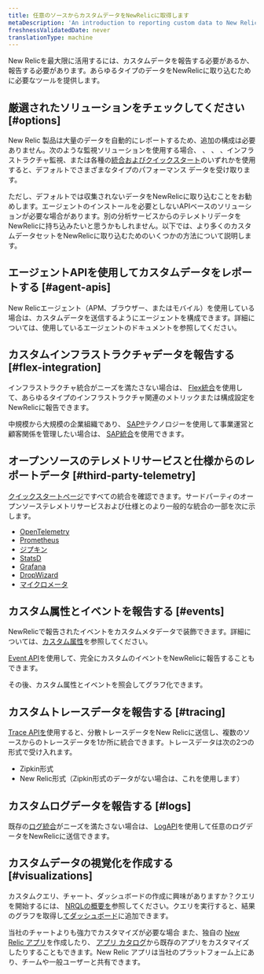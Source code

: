 ```yaml
---
title: 任意のソースからカスタムデータをNewRelicに取得します
metaDescription: 'An introduction to reporting custom data to New Relic: why you''d want to do that, and how to start.'
freshnessValidatedDate: never
translationType: machine
---
```


New Relicを最大限に活用するには、カスタムデータを報告する必要があるか、報告する必要があります。あらゆるタイプのデータをNewRelicに取り込むために必要なツールを提供します。

## 厳選されたソリューションをチェックしてください [#options]

New Relic 製品は大量のデータを自動的にレポートするため、追加の構成は必要ありません。次のような監視ソリューションを使用する場合、 <InlinePopover type="apm"/>、 <InlinePopover type="browser"/>、 <InlinePopover type="mobile"/>、インフラストラクチャ監視、または各種の[統合およびクイックスタート](https://newrelic.com/instant-observability)のいずれかを使用すると、デフォルトでさまざまなタイプのパフォーマンス データを受け取ります。

ただし、デフォルトでは収集されないデータをNewRelicに取り込むことをお勧めします。エージェントのインストールを必要としないAPIベースのソリューションが必要な場合があります。別の分析サービスからのテレメトリデータをNewRelicに持ち込みたいと思うかもしれません。以下では、より多くのカスタムデータセットをNewRelicに取り込むためのいくつかの方法について説明します。

## エージェントAPIを使用してカスタムデータをレポートする [#agent-apis]

New Relicエージェント（APM、ブラウザー、またはモバイル）を使用している場合は、カスタムデータを送信するようにエージェントを構成できます。詳細については、使用しているエージェントのドキュメントを参照してください。

## カスタムインフラストラクチャデータを報告する [#flex-integration]

インフラストラクチャ統合がニーズを満たさない場合は、 [Flex統合](/docs/integrations/host-integrations/host-integrations-list/flex-integration-tool-build-your-own-integration)を使用して、あらゆるタイプのインフラストラクチャ関連のメトリックまたは構成設定をNewRelicに報告できます。

中規模から大規模の企業組織であり、 [SAP®](https://www.sap.com/)テクノロジーを使用して事業運営と顧客関係を管理したい場合は、 [SAP統合](/docs/data-apis/custom-data/sap-integration)を使用できます。

## オープンソースのテレメトリサービスと仕様からのレポートデータ [#third-party-telemetry]

[クイックスタートページ](https://newrelic.com/instant-observability)ですべての統合を確認できます。サードパーティのオープンソーステレメトリサービスおよび仕様とのより一般的な統合の一部を次に示します。

* [OpenTelemetry](/docs/more-integrations/open-source-telemetry-integrations/opentelemetry/introduction-opentelemetry-new-relic)
* [Prometheus](/docs/infrastructure/prometheus-integrations/get-started/send-prometheus-metric-data-new-relic)
* [ジプキン](/docs/distributed-tracing/trace-api/report-zipkin-format-traces-trace-api)
* [StatsD](/docs/more-integrations/open-source-telemetry-integrations/statsd/statsd-monitoring-integration)
* [Grafana](/docs/more-integrations/grafana-integrations/get-started/grafana-support-prometheus-promql)
* [DropWizard](/docs/more-integrations/open-source-telemetry-integrations/dropwizard/dropwizard-reporter)
* [マイクロメータ](/docs/more-integrations/open-source-telemetry-integrations/micrometer/micrometer-metrics-registry)

## カスタム属性とイベントを報告する [#events]

NewRelicで報告されたイベントをカスタムメタデータで装飾できます。詳細については、[カスタム属性](/docs/data-apis/custom-data/custom-events/collect-custom-attributes)を参照してください。

[Event API](/docs/data-apis/ingest-apis/event-api/introduction-event-api)を使用して、完全にカスタムのイベントをNewRelicに報告することもできます。

その後、カスタム属性とイベントを照会してグラフ化できます。

## カスタムトレースデータを報告する [#tracing]

[Trace APIを](/docs/distributed-tracing/trace-api/introduction-trace-api)使用すると、分散トレースデータをNew Relicに送信し、複数のソースからのトレースデータを1か所に統合できます。トレースデータは次の2つの形式で受け入れます。

* Zipkin形式
* New Relic形式（Zipkin形式のデータがない場合は、これを使用します）

## カスタムログデータを報告する [#logs]

既存の[ログ統合](/docs/logs/get-started/get-started-log-management)がニーズを満たさない場合は、 [LogAPI](/docs/logs/log-api/introduction-log-api)を使用して任意のログデータをNewRelicに送信できます。

## カスタムデータの視覚化を作成する [#visualizations]

カスタムクエリ、チャート、ダッシュボードの作成に興味がありますか？クエリを開始するには、 [NRQLの概要を](/docs/query-your-data/nrql-new-relic-query-language/get-started/introduction-nrql-new-relics-query-language)参照してください。クエリを実行すると、結果のグラフを取得し[てダッシュボード](/docs/query-your-data/explore-query-data/dashboards/introduction-dashboards)に追加できます。

当社のチャートよりも強力でカスタマイズが必要な場合 <InlinePopover type="dashboards"/>また、独自の [New Relic アプリ](/docs/new-relic-one/use-new-relic-one/build-new-relic-one/new-relic-one-build-your-own-custom-new-relic-one-application)を作成したり、 [アプリ カタログ](https://opensource.newrelic.com/nerdpacks)から既存のアプリをカスタマイズしたりすることもできます。New Relic アプリは当社のプラットフォーム上にあり、チームや一般ユーザーと共有できます。

